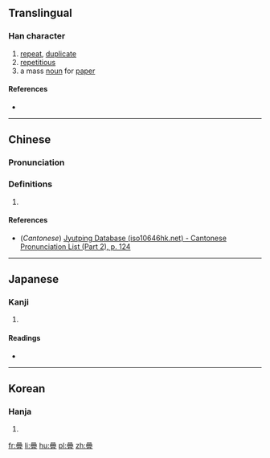 {{also|疊}}
==Translingual==

===Han character===
{{Han char|rn=72|rad=日|as=15|sn=19|four=|canj=AAAM|ids=⿱晶冝}}

# [[repeat]], [[duplicate]]
# [[repetitious]]
# a mass [[noun]] for [[paper]]

====References====
* {{Han ref|kx=0501.281|hdz=21541.020|uh=66E1|ud=26337}}

----

==Chinese==
{{zh-forms}}

===Pronunciation===
{{zh-pron
|m=dié
|c=dip6,daap6
|mc=y
|oc=y
|ma=
|cat=v,a
}}

===Definitions===
# {{rfdef|lang=zh}}

====References====
*(''Cantonese'') [http://www.iso10646hk.net/jp/document/download.jsp Jyutping Database (iso10646hk.net) - Cantonese Pronunciation List (Part 2), p. 124]

----

==Japanese==

===Kanji===
{{ja-kanji|grade=|rs=日15}}

# {{defn|lang=ja|sort=日15}}

====Readings====
* {{ja-readings|on=[[じょう]] (jō), [[ちょう]] (chō)|kun=[[たたむ]] (tatamu), [[たたみ]] (tatami), [[かさねる]] (kasaneru)}}

----

==Korean==

===Hanja===
{{ko-hanja|hangeul=접|eumhun=|rv=jeop|mr=chŏp|y=cep}}

# {{defn|lang=ko|sort=日15}}

[[fr:曡]]
[[li:曡]]
[[hu:曡]]
[[pl:曡]]
[[zh:曡]]